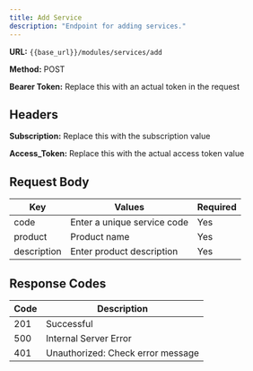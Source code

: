 ```yaml
---
title: Add Service
description: "Endpoint for adding services."
---
```


**URL:** `{{base_url}}/modules/services/add`  <br />

**Method:** POST <br />

**Bearer Token:** Replace this with an actual token in the request

## Headers
**Subscription:** Replace this with the subscription value <br />

**Access_Token:** Replace this with the actual access token value

## Request Body

| Key           | Values                          | Required |
| ------------- | ------------------------------- | -------- |
| code          | Enter a unique service code     | Yes      |
| product       | Product name                    | Yes      |
| description   | Enter product description       | Yes      |


## Response Codes

| Code | Description                        |
| ---- | ---------------------------------- |
| 201  | Successful                         |
| 500  | Internal Server Error              |
| 401  | Unauthorized: Check error message  |
